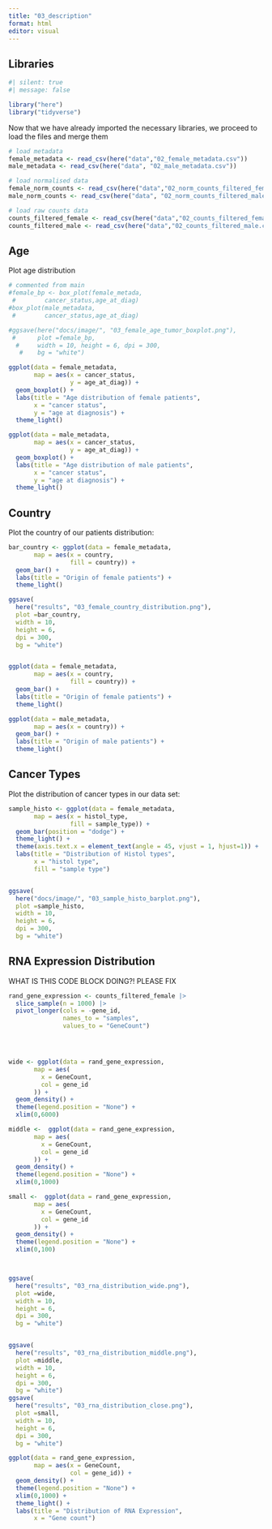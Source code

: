 ```yaml
---
title: "03_description"
format: html
editor: visual
---
```


## Libraries

```r
#| silent: true
#| message: false

library("here")
library("tidyverse")
```

Now that we have already imported the necessary libraries, we proceed to load the files and merge them

```r
# load metadata
female_metadata <- read_csv(here("data","02_female_metadata.csv"))
male_metadata <- read_csv(here("data", "02_male_metadata.csv"))

# load normalised data
female_norm_counts <- read_csv(here("data","02_norm_counts_filtered_female.csv"))
male_norm_counts <- read_csv(here("data", "02_norm_counts_filtered_male.csv"))

# load raw counts data 
counts_filtered_female <- read_csv(here("data","02_counts_filtered_female.csv"))
counts_filtered_male <- read_csv(here("data","02_counts_filtered_male.csv"))
```

## Age

Plot age distribution

```r
# commented from main
#female_bp <- box_plot(female_metada,
 #        cancer_status,age_at_diag)
#box_plot(male_metadata,
 #        cancer_status,age_at_diag)

#ggsave(here("docs/image/", "03_female_age_tumor_boxplot.png"), 
 #      plot =female_bp, 
  #     width = 10, height = 6, dpi = 300,
   #    bg = "white")

ggplot(data = female_metadata,
       map = aes(x = cancer_status,
                 y = age_at_diag)) +
  geom_boxplot() +
  labs(title = "Age distribution of female patients",
       x = "cancer status",
       y = "age at diagnosis") +
  theme_light()

ggplot(data = male_metadata,
       map = aes(x = cancer_status,
                 y = age_at_diag)) +
  geom_boxplot() +
  labs(title = "Age distribution of male patients",
       x = "cancer status",
       y = "age at diagnosis") +
  theme_light()

```

## Country

Plot the country of our patients distribution:

```r

bar_country <- ggplot(data = female_metadata,
       map = aes(x = country,
                 fill = country)) +
  geom_bar() +
  labs(title = "Origin of female patients") +
  theme_light()

ggsave(
  here("results", "03_female_country_distribution.png"), 
  plot =bar_country, 
  width = 10, 
  height = 6, 
  dpi = 300,
  bg = "white")


ggplot(data = female_metadata,
       map = aes(x = country,
                 fill = country)) +
  geom_bar() +
  labs(title = "Origin of female patients") +
  theme_light()
```

```r
ggplot(data = male_metadata,
       map = aes(x = country)) +
  geom_bar() +
  labs(title = "Origin of male patients") +
  theme_light()
```

## Cancer Types

Plot the distribution of cancer types in our data set:

```r

sample_histo <- ggplot(data = female_metadata,
       map = aes(x = histol_type,
                 fill = sample_type)) +
  geom_bar(position = "dodge") + 
  theme_light() +
  theme(axis.text.x = element_text(angle = 45, vjust = 1, hjust=1)) +
  labs(title = "Distribution of Histol types",
       x = "histol type",
       fill = "sample type")


ggsave(
  here("docs/image/", "03_sample_histo_barplot.png"), 
  plot =sample_histo, 
  width = 10, 
  height = 6, 
  dpi = 300,
  bg = "white")


```

## RNA Expression Distribution

WHAT IS THIS CODE BLOCK DOING?! PLEASE FIX

```r
rand_gene_expression <- counts_filtered_female |> 
  slice_sample(n = 1000) |> 
  pivot_longer(cols = -gene_id,
               names_to = "samples",
               values_to = "GeneCount")




wide <- ggplot(data = rand_gene_expression,
       map = aes(
         x = GeneCount,
         col = gene_id
       )) +
  geom_density() + 
  theme(legend.position = "None") +
  xlim(0,6000)

middle <-  ggplot(data = rand_gene_expression,
       map = aes(
         x = GeneCount,
         col = gene_id
       )) +
  geom_density() + 
  theme(legend.position = "None") +
  xlim(0,1000)

small <-  ggplot(data = rand_gene_expression,
       map = aes(
         x = GeneCount,
         col = gene_id
       )) +
  geom_density() + 
  theme(legend.position = "None") +
  xlim(0,100)



ggsave(
  here("results", "03_rna_distribution_wide.png"), 
  plot =wide, 
  width = 10, 
  height = 6, 
  dpi = 300,
  bg = "white")


ggsave(
  here("results", "03_rna_distribution_middle.png"), 
  plot =middle, 
  width = 10, 
  height = 6, 
  dpi = 300,
  bg = "white")
ggsave(
  here("results", "03_rna_distribution_close.png"), 
  plot =small, 
  width = 10, 
  height = 6, 
  dpi = 300,
  bg = "white")

ggplot(data = rand_gene_expression,
       map = aes(x = GeneCount,
                 col = gene_id)) +
  geom_density() + 
  theme(legend.position = "None") +
  xlim(0,1000) + 
  theme_light() +
  labs(title = "Distribution of RNA Expression",
       x = "Gene count")

```
